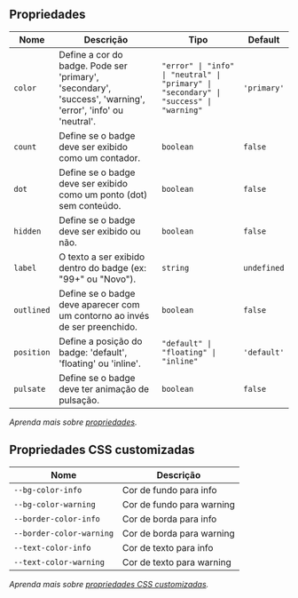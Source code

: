 
## Propriedades

| Nome | Descrição | Tipo | Default |
| ---- | --------- | ---- | ------- |
| `color`  | Define a cor do badge. Pode ser 'primary', 'secondary', 'success', 'warning', 'error', 'info' ou 'neutral'. | <code>"error" &#124; "info" &#124; "neutral" &#124; "primary" &#124; "secondary" &#124; "success" &#124; "warning"</code> | `'primary'` |
| `count`  | Define se o badge deve ser exibido como um contador. | <code>boolean</code> | `false` |
| `dot`  | Define se o badge deve ser exibido como um ponto (dot) sem conteúdo. | <code>boolean</code> | `false` |
| `hidden`  | Define se o badge deve ser exibido ou não. | <code>boolean</code> | `false` |
| `label`  | O texto a ser exibido dentro do badge (ex: "99+" ou "Novo"). | <code>string</code> | `undefined` |
| `outlined`  | Define se o badge deve aparecer com um contorno ao invés de ser preenchido. | <code>boolean</code> | `false` |
| `position`  | Define a posição do badge: 'default', 'floating' ou 'inline'. | <code>"default" &#124; "floating" &#124; "inline"</code> | `'default'` |
| `pulsate`  | Define se o badge deve ter animação de pulsação. | <code>boolean</code> | `false` |

*Aprenda mais sobre <a href="/alcance/docs/components/introducao#propriedades" class="alc-link">propriedades</a>.*

## Propriedades CSS customizadas

| Nome | Descrição |
| ---- | --------- |
| <code>--bg-color-info</code> | Cor de fundo para info |
| <code>--bg-color-warning</code> | Cor de fundo para warning |
| <code>--border-color-info</code> | Cor de borda para info |
| <code>--border-color-warning</code> | Cor de borda para warning |
| <code>--text-color-info</code> | Cor de texto para info |
| <code>--text-color-warning</code> | Cor de texto para warning |

*Aprenda mais sobre <a href="/alcance/docs/components/introducao#propriedades-de-css-customizadas" class="alc-link">propriedades CSS customizadas</a>.*
